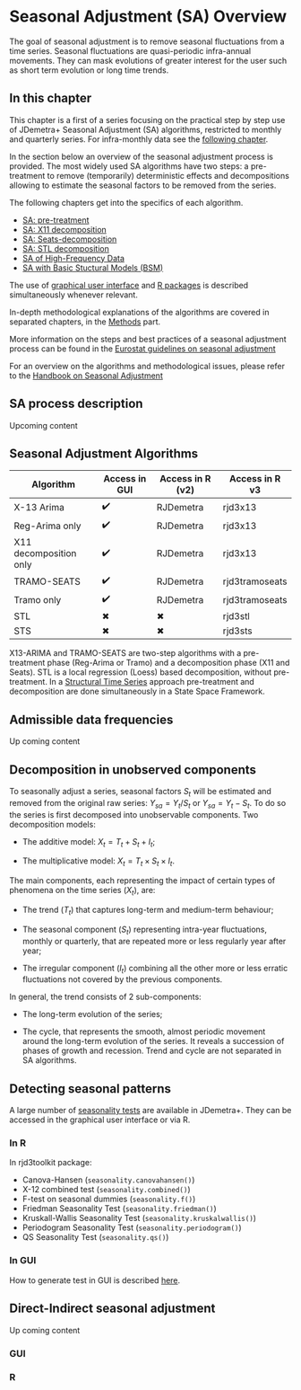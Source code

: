 # Seasonal Adjustment (SA) Overview {#sa-overview .unnumbered}

The goal of seasonal adjustment is to remove seasonal fluctuations from a time series. Seasonal fluctuations are quasi-periodic infra-annual movements. They can mask evolutions of greater interest for the user such as short term evolution or long time trends.

## In this chapter

This chapter is a first of a series focusing on the practical step by step use of JDemetra+ Seasonal Adjustment (SA) algorithms, restricted to monthly and quarterly series. For infra-monthly data see the [following chapter](#a-sa-hf). 

In the section below an overview of the seasonal adjustment process is provided. The most widely used SA algorithms have two steps: a pre-treatment to remove (temporarily) deterministic effects and decompositions allowing to estimate the seasonal factors to be removed from the series.  

The following chapters get into the specifics of each algorithm. 

- [SA: pre-treatment](#sa-pre-t)
- [SA: X11 decomposition](a-sa-X11)
- [SA: Seats-decomposition](#a-sa-seats)
- [SA: STL decomposition](#a-sa-stl)
- [SA of High-Frequency Data](#a-sa-hf)
- [SA with Basic Stuctural Models (BSM)](#a-sa-bsm)


The use of [graphical user interface](T-graphical-user-interface.qmd) and [R packages](T-r-packages.qmd) is described simultaneously whenever relevant.

In-depth methodological explanations of the algorithms are covered in separated chapters, in the [Methods](P_Methods.qmd) part.

More information on the steps and best practices of a seasonal adjustment process can be found in the [Eurostat guidelines on seasonal adjustment](https://ec.europa.eu/eurostat/documents/3859598/6830795/KS-GQ-15-001-EN-N.pdf)

For an overview on the algorithms and methodological issues, please refer to the [Handbook on Seasonal Adjustment](https://ec.europa.eu/eurostat/documents/3859598/8939616/KS-GQ-18-001-EN-N.pdf)

## SA process description

Upcoming content

## Seasonal Adjustment Algorithms

| Algorithm              | Access in GUI | Access in R (v2) | Access in R v3 |
|------------------------|---------------|------------------|----------------|
| X-13 Arima             | ✔️            | RJDemetra        | rjd3x13        |
| Reg-Arima only         | ✔️            | RJDemetra        | rjd3x13        |
| X11 decomposition only | ✔️            | RJDemetra        | rjd3x13        |
| TRAMO-SEATS            | ✔️            | RJDemetra        | rjd3tramoseats |
| Tramo only             | ✔️            | RJDemetra        | rjd3tramoseats |
| STL                    | ✖             | ✖                | rjd3stl        |
| STS                    | ✖             | ✖                | rjd3sts        |


X13-ARIMA and TRAMO-SEATS are two-step algorithms with a pre-treatment phase (Reg-Arima or Tramo) and a decomposition phase (X11 and Seats). STL is a local regression (Loess) based decomposition, without pre-treatment. In a [Structural Time Series](#a-sa-bsm) approach pre-treatment and decomposition are done simultaneously in a State Space Framework.

## Admissible data frequencies

Up coming content

## Decomposition in unobserved components

To seasonally adjust a series, seasonal factors $S_{t}$ will be estimated and removed from the original raw series: $Y_{sa}=Y_{t}/S_{t}$ or $Y_{sa}=Y_{t}-S_{t}$. To do so the series is first decomposed into unobservable components. Two decomposition models:

-   The additive model: $X_{t} = T_{t} + S_{t} + I_{t}$;

-   The multiplicative model: $X_{t} = T_{t} \times S_{t} \times I_{t}$.

The main components, each representing the impact of certain types of phenomena on the time series ($X_{t}$), are:

-   The trend ($T_{t}$) that captures long-term and medium-term behaviour;

-   The seasonal component ($S_{t}$) representing intra-year fluctuations, monthly or quarterly, that are repeated more or less regularly year after year;

-   The irregular component ($I_{t}$) combining all the other more or less erratic fluctuations not covered by the previous components.

In general, the trend consists of 2 sub-components:

-   The long-term evolution of the series;

-   The cycle, that represents the smooth, almost periodic movement around the long-term evolution of the series. It reveals a succession of phases of growth and recession. Trend and cycle are not separated in SA algorithms.

## Detecting seasonal patterns

A large number of [seasonality tests](#m-tests) are available in JDemetra+. They can be accessed in the graphical user interface or via R.

### In R

In rjd3toolkit package:

-   Canova-Hansen (`seasonality.canovahansen()`)
-   X-12 combined test (`seasonality.combined()`)
-   F-test on seasonal dummies (`seasonality.f()`)
-   Friedman Seasonality Test (`seasonality.friedman()`)
-   Kruskall-Wallis Seasonality Test (`seasonality.kruskalwallis()`)
-   Periodogram Seasonality Test (`seasonality.periodogram()`)
-   QS Seasonality Test (`seasonality.qs()`)

### In GUI

How to generate test in GUI is described [here](#t-GUI-tstools-tests).

## Direct-Indirect seasonal adjustment

Up coming content

### GUI

### R
